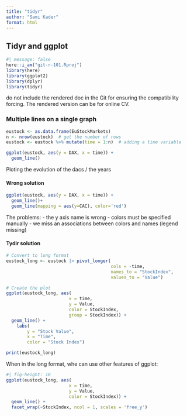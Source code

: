 ```yaml
---
title: "tidyr"
author: "Sami Kader"
format: html
---
```


## Tidyr and ggplot

```r
#| message: false
here::i_am("git-r-101.Rproj")
library(here)
library(ggplot2)
library(dplyr)
library(tidyr)
```

do not include the rendered doc in the Git for ensuring the compatibility forcing. The rendered version can be for online CV.

### Multiple lines on a single graph

```r
eustock <- as.data.frame(EuStockMarkets)
n <- nrow(eustock)  # get the number of rows
eustock <- eustock %>% mutate(time = 1:n)  # adding a time variable

ggplot(eustock, aes(y = DAX, x = time)) +
  geom_line()
```
Ploting the evolution of the dacs / the years

#### Wrong solution

```r
ggplot(eustock, aes(y = DAX, x = time)) +
  geom_line()+
  geom_line(mapping = aes(y=CAC), color='red')
```

The problems:
- the y axis name is wrong
- colors must be specified manually
- we miss an associations between colors and names (legend missing)

#### Tydir solution

```r
# Convert to long format
eustock_long <- eustock |> pivot_longer(
                                        cols = -time, 
                                        names_to = "StockIndex", 
                                        values_to = "Value")

# Create the plot
ggplot(eustock_long, aes(
                        x = time, 
                        y = Value, 
                        color = StockIndex,
                        group = StockIndex)) +
  geom_line() +
    labs(
        y = "Stock Value", 
        x = "Time", 
        color = "Stock Index")
```
```r
print(eustock_long)
```

When in the long format, whe can use other features of ggplot: 
```r
#| fig-height: 10
ggplot(eustock_long, aes(
                        x = time, 
                        y = Value, 
                        color = StockIndex)) +
  geom_line() +
  facet_wrap(~StockIndex, ncol = 1, scales = 'free_y')
```

